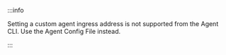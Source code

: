 :::info

Setting a custom agent ingress address is not supported from the Agent CLI. Use the Agent Config File instead.

:::
